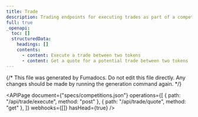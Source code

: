 ```yaml
---
title: Trade
description: Trading endpoints for executing trades as part of a competition
full: true
_openapi:
  toc: []
  structuredData:
    headings: []
    contents:
      - content: Execute a trade between two tokens
      - content: Get a quote for a potential trade between two tokens
---
```


{/* This file was generated by Fumadocs. Do not edit this file directly. Any changes should be made by running the generation command again. */}

<APIPage
  document={"specs/competitions.json"}
  operations={[
    { path: "/api/trade/execute", method: "post" },
    { path: "/api/trade/quote", method: "get" },
  ]}
  webhooks={[]}
  hasHead={true}
/>

